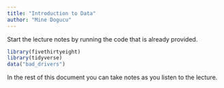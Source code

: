 ```yaml
---
title: "Introduction to Data"
author: "Mine Dogucu"
---
```


Start the lecture notes by running the code that is already provided. 

```r
library(fivethirtyeight)
library(tidyverse)
data("bad_drivers")
```

In the rest of this document you can take notes as you listen to the lecture.
